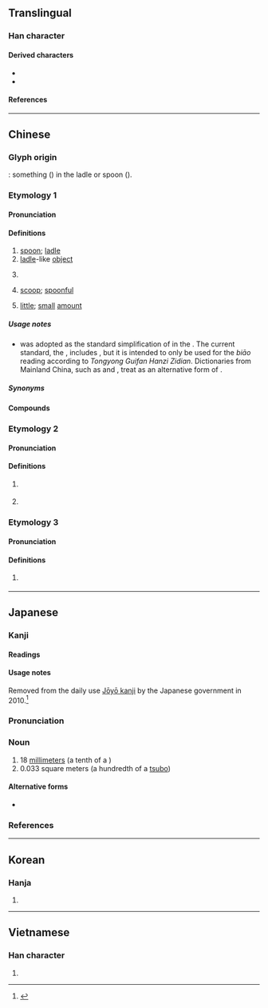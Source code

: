 {{character info}}
{{character info|0xFA77}}
{{character info|0x2F828}}
==Translingual==
{{stroke order}}

===Han character===
{{Han char|rn=20|rad=勹|as=01|sn=3|four=27320|canj=PI,XPI|ids=⿹勹丶(GHTJV),⿹勹一(K)}}

====Derived characters====
* {{l|mul|[[仢]], [[𠮭]], [[圴]], [[妁]], [[尥]], [[𭘅]], [[𢁕]], [[𪪊]], [[㢩]], [[彴]], [[㣿]], [[扚]], [[汋]], [[犳]], [[旳]], [[杓]], [[𣧀]], [[灼]], [[尦]], [[玓]], [[礿]], [[肑]], [[瓝]], [[𬏀]], [[的]], [[𤿉]], [[𪾠]], [[䂆]], [[䄪]], [[𥩘]], [[𧘑]], [[𭇕]], [[畃]], [[約]]([[约]]), [[𦨓]], [[虳]], [[𡖑]], [[訋]], [[豹]], [[𧺕]], [[趵]], [[酌]], [[𫧂]], [[釣]]([[钓]]), [[𭅌]], [[𠣳]], [[靮]], [[䪨]], [[𩖚]], [[𩚈]], [[𠣷]], [[馰]], [[𩲃]], [[䋤]], [[魡]]([[𬶄]]), [[𩾡]], [[䵠]], [[䶂]], [[𦆗]], [[𫍍]]}}
* {{l|mul|[[𠚭]], [[𡚷]], [[𢻭]], [[𤿈]], [[芍]], [[𦉹]], [[𥫩]]}}

====References====
{{Han ref|kx=0150.190|dkj=02495|dj=0339.070|hdz=10254.140|uh=52FA}}
{{Han ref|uh=FA77}}
{{Han ref|uh=2F828}}

----

==Chinese==

===Glyph origin===
{{Han etym}}
{{liushu|i}}: something ({{zh-l|*丶}}) in the ladle or spoon ({{zh-l|*勹}}).

===Etymology 1===
{{zh-forms|alt=杓}}

====Pronunciation====
{{zh-pron
|m=sháo,shuò,er=y,2nb=dated literary variant
|m-s=so2
|c=soek3,zoek3
|c_note=soek3 - vernacular; zoek3 - literary
|c-t=siak2
|g=soh7
|h=pfs=so̍k;gd=sog6
|j=sah5/seh5
|j_note=sah5 - vernacular; seh5 - literary
|mb=chiŏ̤/ciŏ̤/chiò̤
|md=chiók
|mn=xm,qz,tp,kh,tn,hc,lk,km,mg:sia̍h/sx:siā/yl:chhiā/xm,qz:sio̍h/zz:chiak/xm,qz:sio̍k/zz:sia̍k/xm:chio̍k
|mn_note=sia̍h/siā/chhiā/sio̍h/chiak - vernacular; sio̍k/sia̍k/chio̍k - literary
|mn-t=ciah8/siah8/sioh8/siêh8/ziag4
|mn-t_note=ciah8/siah8/sioh8/siêh8 - vernacular; ziag4 - literary
|w=5zoq
|x=xio4/so6
|mc=2
|oc=1,2
|cat=n
}}
{{rfp|dng|Dungan}}

====Definitions====
{{zh-hanzi}}

# [[spoon]]; [[ladle]]
# [[ladle]]-like [[object]]
# {{lb|zh|historical}} {{n-g|A unit of capacity: one tenth of a {{zh-l|合|gě}}, now 1 {{zh-l|市勺}} equals 1 [[centilitre]].}}
# [[scoop]]; [[spoonful]] {{gl|amount held by a spoon or ladle}}
# {{lb|zh|obsolete}} [[little]]; [[small]] [[amount]]

=====Usage notes=====
* {{lang|zh|勺}} was adopted as the standard simplification of {{zh-l|杓|sháo}} in the {{w|second round of simplified Chinese characters}}. The current standard, the ''{{w|Table of General Standard Chinese Characters}}'', includes {{lang|zh|杓}}, but it is intended to only be used for the ''biāo'' reading according to ''Tongyong Guifan Hanzi Zidian''. Dictionaries from Mainland China, such as ''{{w|Xiandai Hanyu Cidian}}'' and ''{{w|Xiandai Hanyu Guifan Cidian}}'', treat {{lang|zh|杓}} as an alternative form of {{zh-l|勺}}.

=====Synonyms=====
{{zh-dial|勺子}}

====Compounds====
{{zh-der|勺子|公勺|水勺|漏勺|炒勺|掌勺兒的|龍勺|舞勺|腦勺|耳挖勺兒|飯勺|馬勺|鱟勺}}

===Etymology 2===
{{zh-forms}}

====Pronunciation====
{{zh-pron
|m=zhuó
|c=zoek3
|mc=1
|oc=2,1
|cat=v,n
}}

====Definitions====
{{zh-hanzi}}

# {{lb|zh|obsolete}} {{zh-alt-form|酌|to [[scoop]]; to [[dip]]}}
# {{lb|zh|historical}} {{n-g|An ancient kind of music and dance.}}

===Etymology 3===
{{zh-forms}}

====Pronunciation====
{{zh-pron
|m=dì
|cat=n
}}

====Definitions====
{{zh-hanzi}}

# {{lb|zh|obsolete}} {{zh-alt-form|的|[[mark]]; [[target]]}}

----

==Japanese==
{{ja-kanji forms|&#194600;|c=y}}

===Kanji===
{{ja-kanji|grade=n|rs=勹01|kyu=&#194600;}}

====Readings====
{{ja-readings
|goon=じゃく
|kanon=しゃく
|kun=くむ
}}

====Usage notes====
Removed from the daily use [[w:Jōyō kanji|Jōyō kanji]] by the Japanese government in 2010.<ref>{{cite-web|title=Get set for next year's overhaul of joyo kanji|author=The Japan Times|url=https://www.kanjiclinic.com/kc99final.htm|work=www.kanjiclinic.com|date=October 21, 2009|accessdate=February 23, 2010}}</ref>

===Pronunciation===
{{ja-pron|しゃく|acc=1|acc_ref=DJR}}

===Noun===
{{ja-noun|しゃく}}

# 18 [[millimeter]]s (a tenth of a {{ja-r|合|ごう}})
# 0.033 square meters (a hundredth of a [[tsubo]])

====Alternative forms====
* {{l|ja|せき|tr=seki}}

===References===
<references/>

{{top|ja|Units of measure|sort=しゃく}}

----

==Korean==

===Hanja===
{{ko-hanja|작}}
# {{hanja form of|작|a [[unit of measure]]}}

----

==Vietnamese==

===Han character===
{{vi-readings|reading=[[chước]], [[giuộc]], [[thược]], [[duộc]]|rs=勹01}}

# {{rfdef|vi|sort=勹01}}